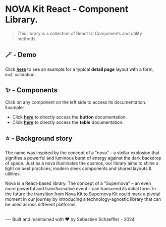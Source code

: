 
<Meta title="NOVA Kit React Component Library." />

# NOVA Kit React - Component Library.

> This library is a collection of React UI Components and utility methods.

## 🪄 - Demo

Click **[here](./?path=/story/00-demo-detail-page--default)** to see an example for a typical **detail page** layout with a form, incl. validation.

## ✨ - Components

Click on any component on the left side to access its documentation.<br />
Example: <br />

- Click **[here](./?path=/docs/02-components-button--docs)** to directly access the **button** documentation.<br />
- Click **[here](./?path=/docs/02-components-table--docs)** to directly access the **table** documentation.

## ⭐️ - Background story

The name was inspired by the concept of a "nova" – a
stellar explosion that signifies a powerful and luminous burst of energy against
the dark backdrop of space. Just as a nova illuminates the cosmos, our library
aims to shine a light on best practices, modern sleek components and shared
layouts & utilities. <br />

Nova is a React-based library. The concept of a "Supernova" – an even more powerful and transformative event - can transcend its initial form.
In the future the transition from Nova Kit to Supernova Kit could mark a pivotal moment in our journey by introducing a technology-agnostic library that can be used across different platforms.

<br />
---
Built and maintained with ❤️ by Sebastien Schaeffler - 2024

```
